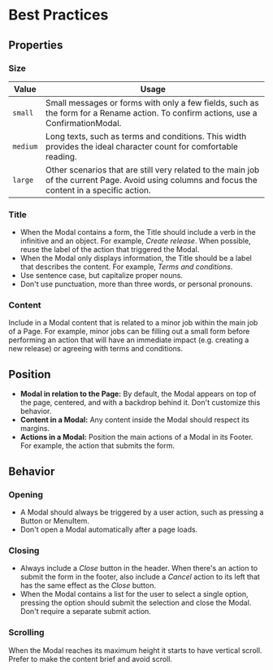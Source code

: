 # Best Practices

## Properties

### Size

| Value | Usage |
| --- | --- |
| `small` | Small messages or forms with only a few fields, such as the form for a Rename action. To confirm actions, use a ConfirmationModal. |
| `medium` | Long texts, such as terms and conditions. This width provides the ideal character count for comfortable reading. |
| `large` | Other scenarios that are still very related to the main job of the current Page. Avoid using columns and focus the content in a specific action. |

### Title

- When the Modal contains a form, the Title should include a verb in the infinitive and an object. For example, *Create release*. When possible, reuse the label of the action that triggered the Modal.
- When the Modal only displays information, the Title should be a label that describes the content. For example, *Terms and conditions*.
- Use sentence case, but capitalize proper nouns.
- Don't use punctuation, more than three words, or personal pronouns.

### Content

Include in a Modal content that is related to a minor job within the main job of a Page. For example, minor jobs can be filling out a small form before performing an action that will have an immediate impact (e.g. creating a new release) or agreeing with terms and conditions.

## Position

- **Modal in relation to the Page:** By default, the Modal appears on top of the page, centered, and with a backdrop behind it. Don't customize this behavior.
- **Content in a Modal:** Any content inside the Modal should respect its margins.
- **Actions in a Modal:** Position the main actions of a Modal in its Footer. For example, the action that submits the form.

## Behavior

### Opening

- A Modal should always be triggered by a user action, such as pressing a Button or MenuItem.
- Don't open a Modal automatically after a page loads.

### Closing

- Always include a *Close* button in the header. When there's an action to submit the form in the footer, also include a *Cancel* action to its left that has the same effect as the *Close* button.
- When the Modal contains a list for the user to select a single option, pressing the option should submit the selection and close the Modal. Don't require a separate submit action.

### Scrolling

When the Modal reaches its maximum height it starts to have vertical scroll. Prefer to make the content brief and avoid scroll.
